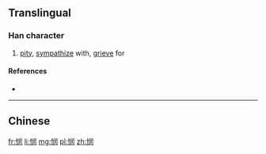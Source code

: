 {{also|憫}}
==Translingual==

===Han character===
{{Han char|rn=61|rad=心|as=07|sn=10|four=|canj=心中尸大 (PLSK)|ids=⿰[[忄]][[闵]]}}

# [[pity]], [[sympathize]] with, [[grieve]] for

====References====
* {{Han ref|kx=0388.341|hdz=42306.140|uh=60AF|ud=24751}}

----
==Chinese==
{{zh-see|憫}}

[[fr:悯]]
[[li:悯]]
[[mg:悯]]
[[pl:悯]]
[[zh:悯]]